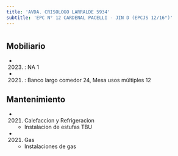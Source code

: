 ```yaml
---
title: 'AVDA. CRISOLOGO LARRALDE 5934'
subtitle: 'EPC N° 12 CARDENAL PACELLI - JIN D (EPCJS 12/16°)'
---
```


#


## Mobiliario

*  (2023) : NA 1 

*  (2021) : Banco largo comedor 24, Mesa usos múltiples 12 





## Mantenimiento

*  (2021) Calefaccion y Refrigeracion 
    + Instalacion de estufas TBU

*  (2021) Gas 
    + Instalaciones de gas



